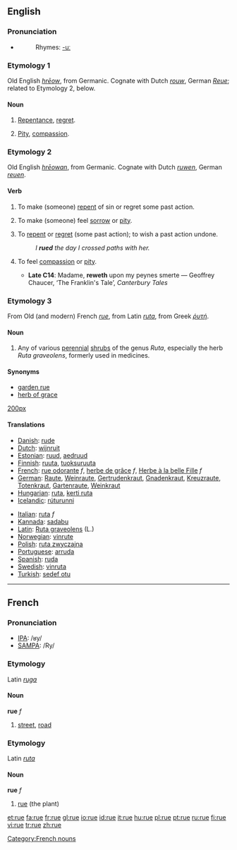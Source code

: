 {{see|rué}}
==English==
===Pronunciation===
*{{IPA|/ru:/}}
*:Rhymes: [[Rhymes:English:-uː|-uː]]

===Etymology 1===
Old English ''[[hreow|hrēow]]'', from Germanic.  Cognate with Dutch ''[[rouw]]'', German ''[[Reue]]''; related to Etymology 2, below.

====Noun====
{{en-noun|-}}

# {{archaic}} [[repentance|Repentance]], [[regret]].
# {{archaic}} [[pity|Pity]], [[compassion]].

===Etymology 2===
Old English ''[[hreowan|hrēowan]]'', from Germanic.  Cognate with Dutch ''[[ruwen]]'', German ''[[reuen]]''.

====Verb====
{{en-verb|rues|'''[[ruing]]''' ''or'' '''[[rueing]]'''|rued}}

# {{obsolete}} {{transitive}} To make (someone) [[repent]] of sin or regret some past action.
# {{obsolete}} {{transitive}} To make (someone) feel [[sorrow]] or [[pity]].
# {{transitive}} To [[repent]] or [[regret]] (some past action); to wish a past action undone.
#:''I '''rued''' the day I crossed paths with her.''
# {{archaic}} {{intransitive}} To feel [[compassion]] or [[pity]].
#*'''Late C14''': Madame, '''reweth''' upon my peynes smerte — Geoffrey Chaucer, ‘The Franklin's Tale’, ''Canterbury Tales''

===Etymology 3===
From Old (and modern) French ''[[#French|rue]]'', from Latin ''[[ruta]]'', from Greek ''[[ῥυτή]]''.

====Noun====
{{en-noun}}

# Any of various [[perennial]] [[shrubs]] of the genus ''Ruta'', especially the herb ''Ruta graveolens'', formerly used in medicines.

====Synonyms====
*[[garden rue]]
*[[herb of grace]]

[[image:Ruta_graveolens.jpg|200px]]

====Translations====
{{top}}
*[[Danish]]: [[rude]]
*[[Dutch]]: [[wijnruit]]
*[[Estonian]]: [[ruud]], [[aedruud]]
*[[Finnish]]: [[ruuta]], [[tuoksuruuta]]
*[[French]]: [[rue odorante]] ''f'', [[herbe de grâce]] ''f'', [[Herbe à la belle Fille]] ''f''
*[[German]]: [[Raute]], [[Weinraute]], [[Gertrudenkraut]], [[Gnadenkraut]], [[Kreuzraute]], [[Totenkraut]], [[Gartenraute]], [[Weinkraut]]
*[[Hungarian]]: [[ruta]], [[kerti ruta]]
*[[Icelandic]]: [[rúturunni]]
{{mid}}
*[[Italian]]: [[ruta]] ''f''
*[[Kannada]]: [[sadabu]]
*[[Latin]]: [[Ruta graveolens]] (L.)
*[[Norwegian]]: [[vinrute]]
*[[Polish]]: [[ruta zwyczajna]]
*[[Portuguese]]: [[arruda]]
*[[Spanish]]: [[ruda]]
*[[Swedish]]: [[vinruta]]
*[[Turkish]]: [[sedef otu]]
{{bottom}}

----

==French==

===Pronunciation===
*[[w:IPA|IPA]]: /ʁy/
*[[w:SAMPA|SAMPA]]: /Ry/

===Etymology===
Latin ''[[ruga]]''
====Noun====
'''rue''' ''f''

# [[street]], [[road]]

===Etymology===
Latin ''[[ruta]]''
====Noun====
'''rue''' ''f''

# [[rue]] (the plant)

[[Category:French nouns]]

[[et:rue]]
[[fa:rue]]
[[fr:rue]]
[[gl:rue]]
[[io:rue]]
[[id:rue]]
[[it:rue]]
[[hu:rue]]
[[pl:rue]]
[[pt:rue]]
[[ru:rue]]
[[fi:rue]]
[[vi:rue]]
[[tr:rue]]
[[zh:rue]]